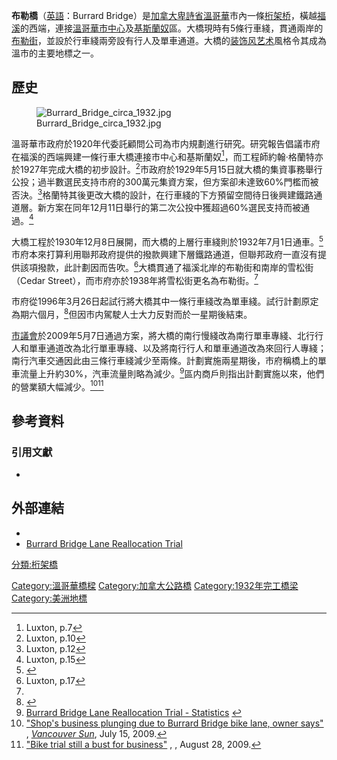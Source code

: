 {{Infobox_Bridge
|bridge_name=布勒橋<br>Burrard Bridge
|image=Burrard Street Bridge as gateway.jpg
|carries= [[布勒街|布勒街]]（5條行車綫）<br>行人及單車通道
|crosses= [[福溪_(溫哥華)|福溪]]
|locale=[[加拿大|加拿大]][[卑詩省|卑詩省]][[溫哥華|溫哥華]]
|maint=溫哥華市政府
|design=[[桁架桥|桁架桥]]
|open= 1932年7月1日
|coordinates= {{Coord|49.27547|N|123.136643|W|display=inline,title}}
}}
'''布勒橋'''（[[英語|英語]]：Burrard Bridge）是[[加拿大|加拿大]][[卑詩省|卑詩省]][[溫哥華|溫哥華]]市內一條[[桁架桥|桁架桥]]，橫越[[福溪_(溫哥華)|福溪]]的西端，連接[[溫哥華市中心|溫哥華市中心]]及[[基斯蘭奴|基斯蘭奴]]區。大橋現時有5條行車綫，貫通兩岸的[[布勒街|布勒街]]，並設於行車綫兩旁設有行人及單車通道。大橋的[[装饰风艺术|装饰风艺术]]風格令其成為溫市的主要地標之一。

==歷史==
[[File:Burrard_Bridge_circa_1932.jpg|thumb]]

溫哥華市政府於1920年代委託顧問公司為市内規劃進行研究。研究報告倡議市府在福溪的西端興建一條行車大橋連接市中心和基斯蘭奴<ref>Luxton, p.7</ref>，而工程師約翰·格蘭特亦於1927年完成大橋的初步設計。<ref>Luxton, p.10</ref>市政府於1929年5月15日就大橋的集資事務舉行公投；過半數選民支持市府的300萬元集資方案，但方案卻未達致60%門檻而被否決。<ref>Luxton, p.12</ref>格蘭特其後更改大橋的設計，在行車綫的下方預留空間待日後興建鐵路通道層。新方案在同年12月11日舉行的第二次公投中獲超過60%選民支持而被通過。<ref>Luxton, p.15</ref>

大橋工程於1930年12月8日展開，而大橋的上層行車綫則於1932年7月1日通車。<ref>{{Cite web |url=http://www.vancouverhistory.ca/archives_burrard.htm |title=History of Vancouver - Burrard Bridge |access-date=2010-09-05 |archive-date=2020-11-12 |archive-url=https://web.archive.org/web/20201112011048/http://www.vancouverhistory.ca/archives_burrard.htm |dead-url=no }}</ref>市府本來打算利用聯邦政府提供的撥款興建下層鐵路通道，但聯邦政府一直沒有提供該項撥款，此計劃因而告吹。<ref name="Luxton17">Luxton, p.17</ref>大橋貫通了福溪北岸的布勒街和南岸的雪松街（Cedar Street），而市府亦於1938年將雪松街更名為布勒街。<ref name="Luxton17"/>

市府從1996年3月26日起試行將大橋其中一條行車綫改為單車綫。試行計劃原定為期六個月，<ref>{{cite web|url=http://www.city.vancouver.bc.ca/ctyclerk/cclerk/960402/motion1i.htm|title=Burrard Street Bridge Upgrade|date=1996-04-02|publisher=General Manager of Engineering Services|accessdate=2007-02-19|deadurl=yes|archiveurl=https://web.archive.org/web/20070930171254/http://www.city.vancouver.bc.ca/ctyclerk/cclerk/960402/motion1i.htm|archivedate=2007-09-30}}</ref>但因市内駕駛人士大力反對而於一星期後結束。

[[溫哥華市議會|市議會]]於2009年5月7日通過方案，將大橋的南行慢綫改為南行單車專綫、北行行人和單車通道改為北行單車專綫、以及將南行行人和單車通道改為來回行人專綫；南行汽車交通因此由三條行車綫減少至兩條。計劃實施兩星期後，市府稱橋上的單車流量上升約30%，汽車流量則略為減少。<ref>[http://vancouver.ca/projects/burrard/statistics.htm Burrard Bridge Lane Reallocation Trial - Statistics] {{webarchive|url=https://web.archive.org/web/20110624024647/http://vancouver.ca/projects/burrard/statistics.htm |date=2011-06-24 }}</ref>區内商戶則指出計劃實施以來，他們的營業額大幅減少。<ref name="vansundrop">[http://www.vancouversun.com/news/Shop+business+plunging+Burrard+Bridge+bike+lane+owner+says/1794737/story.html "Shop's business plunging due to Burrard Bridge bike lane, owner says"] {{webarchive|url=https://web.archive.org/web/20090719081906/http://www.vancouversun.com/news/Shop+business+plunging+Burrard+Bridge+bike+lane+owner+says/1794737/story.html |date=2009-07-19 }}, ''[[溫哥華太陽報|Vancouver Sun]]'', July 15, 2009.</ref><ref name="6weeks">[http://www2.canada.com/vancouvercourier/news/story.html?id=60cd7095-36d3-4a70-b24f-67fb72030ea9 "Bike trial still a bust for business"] {{webarchive|url=https://web.archive.org/web/20090831162514/http://www2.canada.com/vancouvercourier/news/story.html?id=60cd7095-36d3-4a70-b24f-67fb72030ea9 |date=2009-08-31 }}, ''{{le|Vancouver Courier}}'', August 28, 2009.</ref>

==參考資料==
{{reflist|2}}

===引用文獻===
*{{cite web
 | url=http://vancouver.ca/engsvcs/streets/bridges/documents/burrardheritagestudy_july2008.pdf
 | title=Burrard Bridge Heritage Study
 | author=Donald Luxton & Associates
 | year=2001
 | accessdate=2009-05-11
 | archive-date=2011-11-16
 | archive-url=https://web.archive.org/web/20111116045045/http://vancouver.ca/engsvcs/streets/bridges/documents/burrardheritagestudy_july2008.pdf
 | dead-url=no
 }}

==外部連結==
{{commonscat|Burrard Bridge}}
* {{Structurae|id=s0011475|title=Burrard Street Bridge}}
* [http://vancouver.ca/projects/burrard/index.htm Burrard Bridge Lane Reallocation Trial] {{Wayback|url=http://vancouver.ca/projects/burrard/index.htm |date=20120320064218 }}

[[Category:溫哥華橋樑|Category:溫哥華橋樑]]
[[分類:桁架橋|分類:桁架橋]]
[[Category:加拿大公路橋|Category:加拿大公路橋]]
[[Category:1932年完工橋梁|Category:1932年完工橋梁]]
[[Category:美洲地標|Category:美洲地標]]
